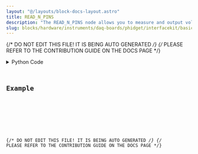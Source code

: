```yaml
---
layout: "@/layouts/block-docs-layout.astro"
title: READ_N_PINS
description: "The READ_N_PINS node allows you to measure and output voltages from Flexiforce sensors using a Phidget InterfaceKit."
slug: blocks/hardware/instruments/daq-boards/phidget/interfacekit/basic/read-n-pins
---
```


{/* DO NOT EDIT THIS FILE! IT IS BEING AUTO GENERATED */}
{/* PLEASE REFER TO THE CONTRIBUTION GUIDE ON THE DOCS PAGE */}


<PythonDocsDisplay docstring={docstring} />
<details>
<summary>Python Code</summary>



<Code code={pythonCode} lang="py" wrap theme="dracula" />

[Find this Flojoy Block on GitHub](https://github.com/flojoy-ai/blocks/blob/main/blocks/HARDWARE/INSTRUMENTS/DAQ_BOARDS/PHIDGET/INTERFACEKIT/BASIC/READ_N_PINS/READ_N_PINS.py)

</details>

## Example


<GetHelpWidget />


<AppDisplay app={app} blockName="READ_N_PINS" client:visible />


<Example />

{/* DO NOT EDIT THIS FILE! IT IS BEING AUTO GENERATED */}
{/* PLEASE REFER TO THE CONTRIBUTION GUIDE ON THE DOCS PAGE */}
